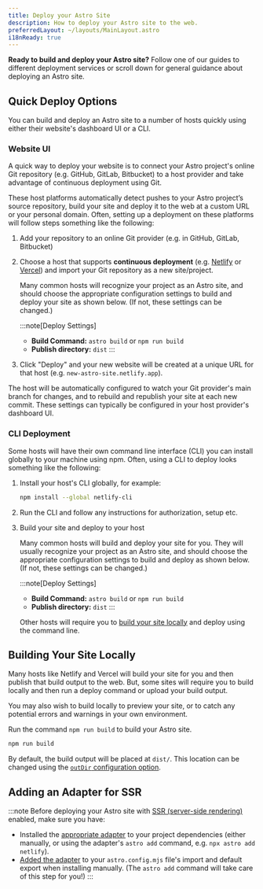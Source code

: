 ```yaml
---
title: Deploy your Astro Site
description: How to deploy your Astro site to the web.
preferredLayout: ~/layouts/MainLayout.astro
i18nReady: true
---
```


**Ready to build and deploy your Astro site?** Follow one of our guides to different deployment services or scroll down for general guidance about deploying an Astro site.

<DeployGuidesNav />

## Quick Deploy Options

You can build and deploy an Astro site to a number of hosts quickly using either their website's dashboard UI or a CLI.

### Website UI

A quick way to deploy your website is to connect your Astro project's online Git repository (e.g. GitHub, GitLab, Bitbucket) to a host provider and take advantage of continuous deployment using Git. 

These host platforms automatically detect pushes to your Astro project’s source repository, build your site and deploy it to the web at a custom URL or your personal domain. Often, setting up a deployment on these platforms will follow steps something like the following:

1. Add your repository to an online Git provider (e.g. in GitHub, GitLab, Bitbucket)

1. Choose a host that supports **continuous deployment** (e.g. [Netlify](/en/guides/deploy/netlify/) or [Vercel](/en/guides/deploy/vercel/)) and import your Git repository as a new site/project.

    Many common hosts will recognize your project as an Astro site, and should choose the appropriate configuration settings to build and deploy your site as shown below. (If not, these settings can be changed.)

    :::note[Deploy Settings]
    - **Build Command:** `astro build` or `npm run build`
    - **Publish directory:** `dist`
    :::

1. Click "Deploy" and your new website will be created at a unique URL for that host (e.g. `new-astro-site.netlify.app`).


The host will be automatically configured to watch your Git provider's main branch for changes, and to rebuild and republish your site at each new commit. These settings can typically be configured in your host provider's dashboard UI.

### CLI Deployment

Some hosts will have their own command line interface (CLI) you can install globally to your machine using npm. Often, using a CLI to deploy looks something like the following:

1. Install your host's CLI globally, for example:

    ```bash
    npm install --global netlify-cli
    ```

1. Run the CLI and follow any instructions for authorization, setup etc.

1. Build your site and deploy to your host

    Many common hosts will build and deploy your site for you. They will usually recognize your project as an Astro site, and should choose the appropriate configuration settings to build and deploy as shown below. (If not, these settings can be changed.)

    :::note[Deploy Settings]
    - **Build Command:** `astro build` or `npm run build`
    - **Publish directory:** `dist`
    :::


    Other hosts will require you to [build your site locally](#building-your-site-locally) and deploy using the command line.

## Building Your Site Locally

Many hosts like Netlify and Vercel will build your site for you and then publish that build output to the web. But, some sites will require you to build locally and then run a deploy command or upload your build output. 

You may also wish to build locally to preview your site, or to catch any potential errors and warnings in your own environment.

Run the command `npm run build` to build your Astro site.

```bash
npm run build
```

By default, the build output will be placed at `dist/`. This location can be changed using the [`outDir` configuration option](/en/reference/configuration-reference/#outdir). 

## Adding an Adapter for SSR

:::note
Before deploying your Astro site with [SSR (server-side rendering)](/en/guides/server-side-rendering/) enabled, make sure you have:

- Installed the [appropriate adapter](/en/guides/server-side-rendering/#enabling-ssr-in-your-project) to your project dependencies (either manually, or using the adapter's `astro add` command, e.g. `npx astro add netlify`).
- [Added the adapter](/en/reference/configuration-reference/#integrations) to your `astro.config.mjs` file's import and default export when installing manually. (The `astro add` command will take care of this step for you!)
:::

